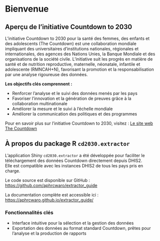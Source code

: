 # Bienvenue {.unnumbered}

## Aperçu de l'initiative Countdown to 2030 {.unnumbered}

L'initiative Countdown to 2030 pour la santé des femmes, des enfants et des adolescents (The Countdown) est une collaboration mondiale impliquant des universitaires d'institutions nationales, régionales et internationales, des agences des Nations Unies, la Banque Mondiale et des organisations de la société civile. L'initiative suit les progrès en matière de santé et de nutrition reproductive, maternelle, néonatale, infantile et adolescente (RMNCAH+N), favorisant la promotion et la responsabilisation par une analyse rigoureuse des données.

**Les objectifs clés comprennent :**

-   Renforcer l'analyse et le suivi des données menés par les pays
-   Favoriser l'innovation et la génération de preuves grâce à la collaboration multinationale
-   Améliorer la mesure et le suivi à l'échelle mondiale
-   Améliorer la communication des politiques et des programmes

Pour en savoir plus sur l'initiative Countdown to 2030, visitez : [Le site web The Countdown](https://www.countdown2030.org/about)

## À propos du package R `cd2030.extractor` {.unnumbered}

L'application Shiny `cd2030.extractor` a été développée pour faciliter le téléchargement des données Countdown directement depuis DHIS2.  
Elle est compatible avec les instances DHIS2 de tous les pays pris en charge.

Le code source est disponible sur GitHub :  
[https://github.com/aphrcwaro/extractor_guide](https://github.com/aphrcwaro/extractor_guide)

La documentation complète est accessible ici :  
[https://aphrcwaro.github.io/extractor_guide/](https://aphrcwaro.github.io/extractor_guide/)

### Fonctionnalités clés

- Interface intuitive pour la sélection et la gestion des données  
- Exportation des données au format standard Countdown, prêtes pour l’analyse et la production de rapports

